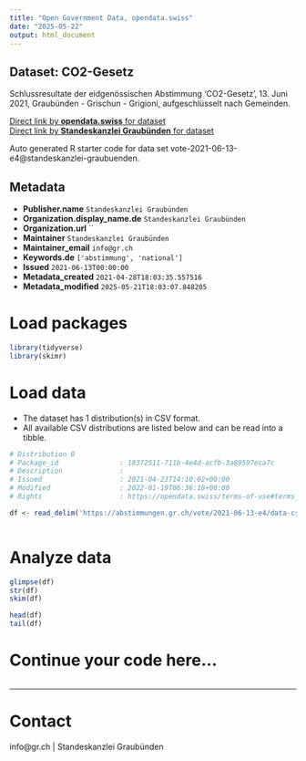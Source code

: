 ```yaml
---
title: "Open Government Data, opendata.swiss"
date: "2025-05-22"
output: html_document
---
```


## Dataset: CO2-Gesetz

Schlussresultate der eidgenössischen Abstimmung 'CO2-Gesetz', 13. Juni 2021, Graubünden - Grischun - Grigioni, aufgeschlüsselt nach Gemeinden.

[Direct link by **opendata.swiss** for dataset](https://opendata.swiss/de/dataset/co2-gesetz)<br>
[Direct link by **Standeskanzlei Graubünden** for dataset](https://abstimmungen.gr.ch/vote/2021-06-13-e4/data)

Auto generated R starter code for data set vote-2021-06-13-e4@standeskanzlei-graubuenden.

## Metadata

- **Publisher.name** `Standeskanzlei Graubünden`
- **Organization.display_name.de** `Standeskanzlei Graubünden`
- **Organization.url** ``
- **Maintainer** `Standeskanzlei Graubünden`
- **Maintainer_email** `info@gr.ch`
- **Keywords.de** `['abstimmung', 'national']`
- **Issued** `2021-06-13T00:00:00`
- **Metadata_created** `2021-04-28T18:03:35.557516`
- **Metadata_modified** `2025-05-21T18:03:07.848205`


# Load packages

```r

library(tidyverse)
library(skimr)

```

# Load data

-   The dataset has 1 distribution(s) in CSV format.
-   All available CSV distributions are listed below and can be read into a tibble.

```r

# Distribution 0
# Package_id               : 18372511-711b-4e4d-acfb-3a89597eca7c
# Description              : 
# Issued                   : 2021-04-23T14:10:02+00:00
# Modified                 : 2022-01-19T06:36:18+00:00
# Rights                   : https://opendata.swiss/terms-of-use#terms_by

df <- read_delim('https://abstimmungen.gr.ch/vote/2021-06-13-e4/data-csv')



```

# Analyze data

```r

glimpse(df)
str(df)
skim(df)

head(df)
tail(df)

```

# Continue your code here...

```r

```

------------------------------------------------------------------------

# Contact

info@gr.ch | Standeskanzlei Graubünden
